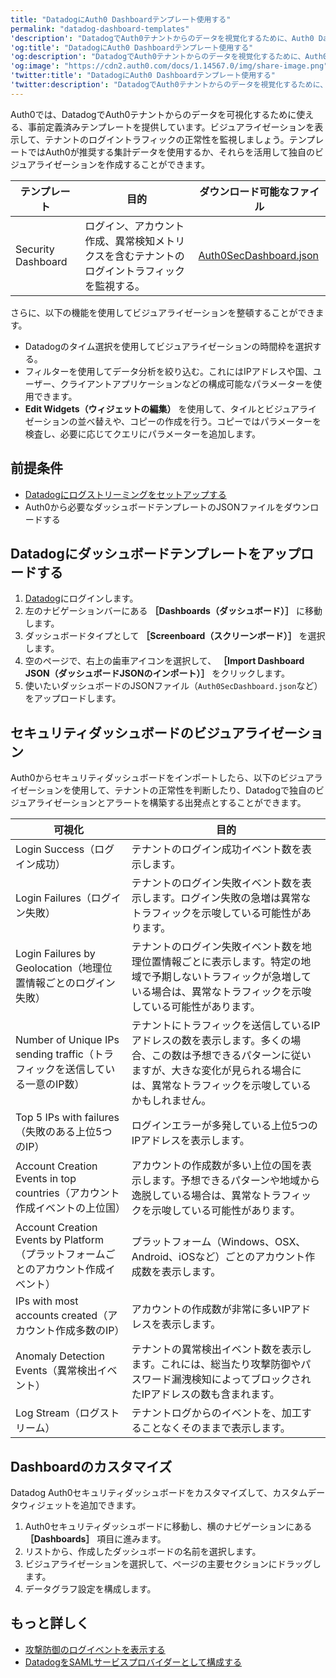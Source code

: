 ```yaml
---
title: "DatadogにAuth0 Dashboardテンプレート使用する"
permalink: "datadog-dashboard-templates"
'description': "DatadogでAuth0テナントからのデータを視覚化するために、Auth0 Dashboardテンプレートをインポートして使用する方法を説明します。"
'og:title': "DatadogにAuth0 Dashboardテンプレート使用する"
'og:description': "DatadogでAuth0テナントからのデータを視覚化するために、Auth0 Dashboardテンプレートをインポートして使用する方法を説明します。"
'og:image': "https://cdn2.auth0.com/docs/1.14567.0/img/share-image.png"
'twitter:title': "DatadogにAuth0 Dashboardテンプレート使用する"
'twitter:description': "DatadogでAuth0テナントからのデータを視覚化するために、Auth0 Dashboardテンプレートをインポートして使用する方法を説明します。"
---
```


Auth0では、DatadogでAuth0テナントからのデータを可視化するために使える、事前定義済みテンプレートを提供しています。ビジュアライゼーションを表示して、テナントのログイントラフィックの正常性を監視しましょう。テンプレートではAuth0が推奨する集計データを使用するか、それらを活用して独自のビジュアライゼーションを作成することができます。

<table class="table"><thead>
<tr>
<th>テンプレート</th>
<th>目的</th>
<th>ダウンロード可能なファイル</th>
</tr>
</thead>
<tbody>
<tr>
<td>Security Dashboard</td>
<td>ログイン、アカウント作成、異常検知メトリクスを含むテナントのログイントラフィックを監視する。</td>
<td><a href="https://cdn.auth0.com/website/docs/logs/streams/datadog/Auth0SecurityDashboard.json">Auth0SecDashboard.json</a></td>
</tr>
</tbody>
</table>

さらに、以下の機能を使用してビジュアライゼーションを整頓することができます。

* Datadogのタイム選択を使用してビジュアライゼーションの時間枠を選択する。
* フィルターを使用してデータ分析を絞り込む。これにはIPアドレスや国、ユーザー、クライアントアプリケーションなどの構成可能なパラメーターを使用できます。
* **Edit Widgets（ウィジェットの編集）** を使用して、タイルとビジュアライゼーションの並べ替えや、コピーの作成を行う。コピーではパラメーターを検査し、必要に応じてクエリにパラメーターを追加します。

## 前提条件

* [Datadogにログストリーミングをセットアップする](https://marketplace.auth0.com/integrations/datadog-log-streaming)
* Auth0から必要なダッシュボードテンプレートのJSONファイルをダウンロードする

## Datadogにダッシュボードテンプレートをアップロードする

1. [Datadog](https://www.datadoghq.com/)にログインします。
2. 左のナビゲーションバーにある **［Dashboards（ダッシュボード）］** に移動します。
3. ダッシュボードタイプとして **［Screenboard（スクリーンボード）］** を選択します。
4. 空のページで、右上の歯車アイコンを選択して、 **［Import Dashboard JSON（ダッシュボードJSONのインポート）］** をクリックします。
5. 使いたいダッシュボードのJSONファイル（`Auth0SecDashboard.json`など）をアップロードします。

## セキュリティダッシュボードのビジュアライゼーション

Auth0からセキュリティダッシュボードをインポートしたら、以下のビジュアライゼーションを使用して、テナントの正常性を判断したり、Datadogで独自のビジュアライゼーションとアラートを構築する出発点とすることができます。

<table class="table"><thead>
<tr>
<th>可視化</th>
<th>目的</th>
</tr>
</thead>
<tbody>
<tr>
<td>Login Success（ログイン成功）</td>
<td>テナントのログイン成功イベント数を表示します。</td>
</tr>
<tr>
<td>Login Failures（ログイン失敗）</td>
<td>テナントのログイン失敗イベント数を表示します。ログイン失敗の急増は異常なトラフィックを示唆している可能性があります。</td>
</tr>
<tr>
<td>Login Failures by Geolocation（地理位置情報ごとのログイン失敗）</td>
<td>テナントのログイン失敗イベント数を地理位置情報ごとに表示します。特定の地域で予期しないトラフィックが急増している場合は、異常なトラフィックを示唆している可能性があります。</td>
</tr>
<tr>
<td>Number of Unique IPs sending traffic（トラフィックを送信している一意のIP数）</td>
<td>テナントにトラフィックを送信しているIPアドレスの数を表示します。多くの場合、この数は予想できるパターンに従いますが、大きな変化が見られる場合には、異常なトラフィックを示唆しているかもしれません。</td>
</tr>
<tr>
<td>Top 5 IPs with failures（失敗のある上位5つのIP）</td>
<td>ログインエラーが多発している上位5つのIPアドレスを表示します。</td>
</tr>
<tr>
<td>Account Creation Events in top countries（アカウント作成イベントの上位国）</td>
<td>アカウントの作成数が多い上位の国を表示します。予想できるパターンや地域から逸脱している場合は、異常なトラフィックを示唆している可能性があります。</td>
</tr>
<tr>
<td>Account Creation Events by Platform（プラットフォームごとのアカウント作成イベント）</td>
<td>プラットフォーム（Windows、OSX、Android、iOSなど）ごとのアカウント作成数を表示します。</td>
</tr>
<tr>
<td>IPs with most accounts created（アカウント作成多数のIP）</td>
<td>アカウントの作成数が非常に多いIPアドレスを表示します。</td>
</tr>
<tr>
<td>Anomaly Detection Events（異常検出イベント）</td>
<td>テナントの異常検出イベント数を表示します。これには、総当たり攻撃防御やパスワード漏洩検知によってブロックされたIPアドレスの数も含まれます。</td>
</tr>
<tr>
<td>Log Stream（ログストリーム）</td>
<td>テナントログからのイベントを、加工することなくそのままで表示します。</td>
</tr>
</tbody>
</table>

## Dashboardのカスタマイズ

Datadog Auth0セキュリティダッシュボードをカスタマイズして、カスタムデータウィジェットを追加できます。

1. Auth0セキュリティダッシュボードに移動し、横のナビゲーションにある **［Dashboards］** 項目に進みます。
2. リストから、作成したダッシュボードの名前を選択します。
3. ビジュアライゼーションを選択して、ページの主要セクションにドラッグします。
4. データグラフ設定を構成します。

## もっと詳しく

* [攻撃防御のログイベントを表示する](/docs/ja-jp/secure/attack-protection/view-attack-protection-events)
* [DatadogをSAMLサービスプロバイダーとして構成する](/docs/ja-jp/authenticate/single-sign-on/outbound-single-sign-on/configure-auth0-saml-identity-provider/configure-auth0-as-identity-provider-for-datadog)